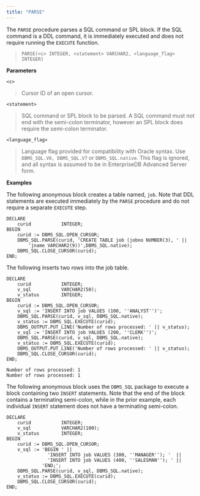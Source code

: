 ```yaml
---
title: "PARSE"
---
```


The `PARSE` procedure parses a SQL command or SPL block. If the SQL command is a DDL command, it is immediately executed and does not require running the `EXECUTE` function.

> `PARSE(<c> INTEGER, <statement> VARCHAR2, <language_flag> INTEGER)`

**Parameters**

`<c>`

> Cursor ID of an open cursor.

`<statement>`

> SQL command or SPL block to be parsed. A SQL command must not end with the semi-colon terminator, however an SPL block does require the semi-colon terminator.

`<language_flag>`

> Language flag provided for compatibility with Oracle syntax. Use `DBMS_SQL.V6, DBMS_SQL.V7` or `DBMS_SQL.native`. This flag is ignored, and all syntax is assumed to be in EnterpriseDB Advanced Server form.

**Examples**

The following anonymous block creates a table named, `job`. Note that DDL statements are executed immediately by the `PARSE` procedure and do not require a separate `EXECUTE` step.

```text
DECLARE
    curid           INTEGER;
BEGIN
    curid := DBMS_SQL.OPEN_CURSOR;
    DBMS_SQL.PARSE(curid, 'CREATE TABLE job (jobno NUMBER(3), ' ||
        'jname VARCHAR2(9))',DBMS_SQL.native);
    DBMS_SQL.CLOSE_CURSOR(curid);
END;
```

The following inserts two rows into the job table.

```text
DECLARE
    curid           INTEGER;
    v_sql           VARCHAR2(50);
    v_status        INTEGER;
BEGIN
    curid := DBMS_SQL.OPEN_CURSOR;
    v_sql := 'INSERT INTO job VALUES (100, ''ANALYST'')';
    DBMS_SQL.PARSE(curid, v_sql, DBMS_SQL.native);
    v_status := DBMS_SQL.EXECUTE(curid);
    DBMS_OUTPUT.PUT_LINE('Number of rows processed: ' || v_status);
    v_sql := 'INSERT INTO job VALUES (200, ''CLERK'')';
    DBMS_SQL.PARSE(curid, v_sql, DBMS_SQL.native);
    v_status := DBMS_SQL.EXECUTE(curid);
    DBMS_OUTPUT.PUT_LINE('Number of rows processed: ' || v_status);
    DBMS_SQL.CLOSE_CURSOR(curid);
END;

Number of rows processed: 1
Number of rows processed: 1
```

The following anonymous block uses the `DBMS_SQL` package to execute a block containing two `INSERT` statements. Note that the end of the block contains a terminating semi-colon, while in the prior example, each individual `INSERT` statement does not have a terminating semi-colon.

```text
DECLARE
    curid           INTEGER;
    v_sql           VARCHAR2(100);
    v_status        INTEGER;
BEGIN
    curid := DBMS_SQL.OPEN_CURSOR;
    v_sql := 'BEGIN ' ||
               'INSERT INTO job VALUES (300, ''MANAGER''); '  ||
               'INSERT INTO job VALUES (400, ''SALESMAN''); ' ||
             'END;';
    DBMS_SQL.PARSE(curid, v_sql, DBMS_SQL.native);
    v_status := DBMS_SQL.EXECUTE(curid);
    DBMS_SQL.CLOSE_CURSOR(curid);
END;
```
